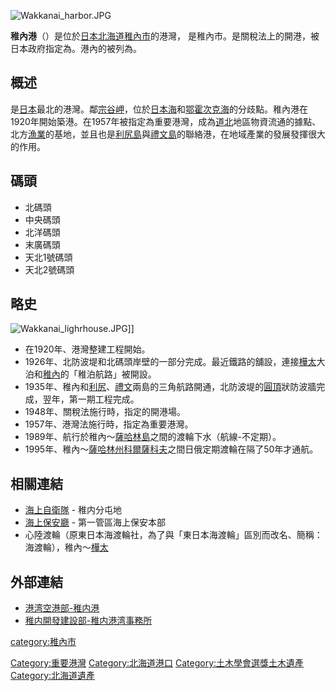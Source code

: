 {{Unreferenced|time=2021-05-06T23:58:55+00:00}}
[[File:Wakkanai_harbor.JPG|thumb]]
{{coord|45.412355|141.680224|display=title|source:ptwiki}}

'''稚內港'''（{{jpn|j=稚内港|hg=わっかないこう|rm=wakkanai kō|f=y}}）是位於[[日本|日本]][[北海道|北海道]][[稚內市|稚內市]]的港灣， {{link-en|港務機構|Port authority|港灣管理單位}}是稚內市。是關稅法上的開港，被日本政府指定為{{link-ja|重要港灣|重要港湾}}。港內的{{link-ja|北防波堤圓頂|北防波堤ドーム}}被列為{{link-ja|北海道遺產|北海道遺産}}。

==概述==
是[[日本|日本]]最北的港灣。鄰[[宗谷岬|宗谷岬]]，位於[[日本海|日本海]]和[[鄂霍次克海|鄂霍次克海]]的分歧點。稚內港在1920年開始築港。在1957年被指定為重要港灣，成為[[道北_(日本)|道北]]地區物資流通的據點、北方[[漁業|漁業]]的基地，並且也是[[利尻島|利尻島]]與[[禮文島|禮文島]]的聯絡港，在地域產業的發展發揮很大的作用。

==碼頭 ==
*北碼頭
*中央碼頭
*北洋碼頭
*末廣碼頭
*天北1號碼頭
*天北2號碼頭

==略史==
[[File:Wakkanai_lighrhouse.JPG|thumb]]]]
*在1920年、港灣整建工程開始。
* 1926年、北防波堤和北碼頭岸壁的一部分完成。最近鐵路的舖設，連接[[樺太|樺太]]大泊和[[稚內|稚內]]的「稚泊航路」被開設。 
* 1935年、稚內和[[利尻島|利尻]]、[[禮文島|禮文]]兩島的三角航路開通，北防波堤的[[圓頂|圓頂]]狀防波牆完成，翌年，第一期工程完成。 
* 1948年、關稅法施行時，指定的開港場。 
* 1957年、港灣法施行時，指定為重要港灣。 
* 1989年、航行於稚內～[[薩哈林島|薩哈林島]]之間的渡輪下水（航線-不定期）。 
* 1995年、稚內～[[薩哈林州|薩哈林州]][[科爾薩科夫|科爾薩科夫]]之間日俄定期渡輪在隔了50年才通航。

== 相關連結 ==
*[[海上自衛隊|海上自衛隊]] - 稚内分屯地
*[[海上保安廳|海上保安廳]] - 第一管區海上保安本部
*心陸渡輪（原東日本海渡輪社，為了與「東日本海渡輪」區別而改名、簡稱：海渡輪），稚內～[[樺太|樺太]]

== 外部連結 ==
* [https://web.archive.org/web/20080928122952/http://www.hkd.mlit.go.jp/zigyoka/z_kowan/bayport/profile/wakkanai.html 港湾空港部-稚内港]
* [https://web.archive.org/web/20070824232628/http://www.wk.hkd.mlit.go.jp/port/pwakka.htm 稚内開發建設部-稚内港湾事務所]
[[Category:重要港灣|Category:重要港灣]]
[[category:稚內市|category:稚內市]]
[[Category:北海道港口|Category:北海道港口]]
[[Category:土木學會選獎土木遺產|Category:土木學會選獎土木遺產]]
[[Category:北海道遺產|Category:北海道遺產]]